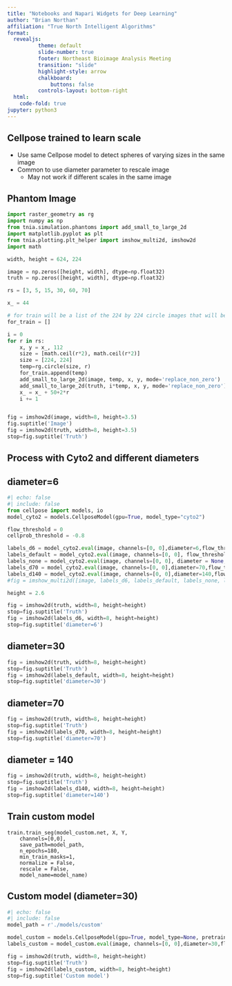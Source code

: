 ```yaml
---
title: "Notebooks and Napari Widgets for Deep Learning"
author: "Brian Northan"
affiliation: "True North Intelligent Algorithms"
format:
  revealjs:
          theme: default
          slide-number: true
          footer: Northeast Bioimage Analysis Meeting
          transition: "slide"
          highlight-style: arrow
          chalkboard: 
              buttons: false
          controls-layout: bottom-right
  html:
    code-fold: true
jupyter: python3
---
```



## Cellpose trained to learn scale

* Use same Cellpose model to detect spheres of varying sizes in the same image
* Common to use diameter parameter to rescale image
    * May not work if different scales in the same image

## Phantom Image
```python
import raster_geometry as rg
import numpy as np
from tnia.simulation.phantoms import add_small_to_large_2d
import matplotlib.pyplot as plt
from tnia.plotting.plt_helper import imshow_multi2d, imshow2d
import math

width, height = 624, 224

image = np.zeros([height, width], dtype=np.float32)
truth = np.zeros([height, width], dtype=np.float32)

rs = [3, 5, 15, 30, 60, 70]

x_ = 44

# for train will be a list of the 224 by 224 circle images that will be used for training
for_train = []

i = 0
for r in rs:
    x, y = x_, 112
    size = [math.ceil(r*2), math.ceil(r*2)]
    size = [224, 224]
    temp=rg.circle(size, r)
    for_train.append(temp)
    add_small_to_large_2d(image, temp, x, y, mode='replace_non_zero')
    add_small_to_large_2d(truth, i*temp, x, y, mode='replace_non_zero')
    x_ = x_ + 50+2*r
    i += 1


fig = imshow2d(image, width=8, height=3.5)
fig.suptitle('Image')
fig = imshow2d(truth, width=8, height=3.5)
stop=fig.suptitle('Truth')
```

## Process with Cyto2 and different diameters

## diameter=6
```python
#| echo: false
#| include: false 
from cellpose import models, io
model_cyto2 = models.CellposeModel(gpu=True, model_type="cyto2")

flow_threshold = 0
cellprob_threshold = -0.8

labels_d6 = model_cyto2.eval(image, channels=[0, 0],diameter=6,flow_threshold=flow_threshold, cellprob_threshold=cellprob_threshold)[0]
labels_default = model_cyto2.eval(image, channels=[0, 0], flow_threshold=flow_threshold, cellprob_threshold=cellprob_threshold)[0]
labels_none = model_cyto2.eval(image, channels=[0, 0], diameter = None, flow_threshold=flow_threshold, cellprob_threshold=cellprob_threshold)[0]
labels_d70 = model_cyto2.eval(image, channels=[0, 0],diameter=70,flow_threshold=flow_threshold, cellprob_threshold=cellprob_threshold)[0]
labels_d140 = model_cyto2.eval(image, channels=[0, 0],diameter=140,flow_threshold=flow_threshold, cellprob_threshold=cellprob_threshold)[0]
#fig = imshow_multi2d([image, labels_d6, labels_default, labels_none, labels_d70, labels_d140], ['truth', 'cyto2 d=6', 'cyto2 default', 'cyto2 None', 'cyto2 d=70','cyto2 d=140'], 6 ,1, width = 12, height = 22)

height = 2.6 
```
```python
fig = imshow2d(truth, width=8, height=height)
stop=fig.suptitle('Truth')
fig = imshow2d(labels_d6, width=8, height=height)
stop=fig.suptitle('diameter=6')

```


## diameter=30
```python
fig = imshow2d(truth, width=8, height=height)
stop=fig.suptitle('Truth')
fig = imshow2d(labels_default, width=8, height=height)
stop=fig.suptitle('diameter=30')

```
## diameter=70
```python
fig = imshow2d(truth, width=8, height=height)
stop=fig.suptitle('Truth')
fig = imshow2d(labels_d70, width=8, height=height)
stop=fig.suptitle('diameter=70')

```
## diameter = 140
```python
fig = imshow2d(truth, width=8, height=height)
stop=fig.suptitle('Truth')
fig = imshow2d(labels_d140, width=8, height=height)
stop=fig.suptitle('diameter=140')

```
## Train custom model
```
train.train_seg(model_custom.net, X, Y, 
    channels=[0,0], 
    save_path=model_path, 
    n_epochs=180,
    min_train_masks=1,
    normalize = False,
    rescale = False,  
    model_name=model_name)
```
## Custom model (diameter=30)
```python
#| echo: false
#| include: false 
model_path = r'./models/custom' 

model_custom = models.CellposeModel(gpu=True, model_type=None, pretrained_model= model_path)
labels_custom = model_custom.eval(image, channels=[0, 0],diameter=30,flow_threshold=flow_threshold, cellprob_threshold=cellprob_threshold)[0]
```

```python
fig = imshow2d(truth, width=8, height=height)
stop=fig.suptitle('Truth')
fig = imshow2d(labels_custom, width=8, height=height)
stop=fig.suptitle('Custom model')
```